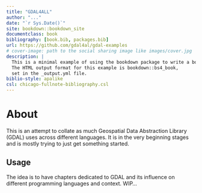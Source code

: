 ```yaml
--- 
title: "GDAL4ALL"
author: "..."
date: "`r Sys.Date()`"
site: bookdown::bookdown_site
documentclass: book
bibliography: [book.bib, packages.bib]
url: https://github.com/gdal4al/gdal-examples
# cover-image: path to the social sharing image like images/cover.jpg
description: |
  This is a minimal example of using the bookdown package to write a book.
  The HTML output format for this example is bookdown::bs4_book,
  set in the _output.yml file.
biblio-style: apalike
csl: chicago-fullnote-bibliography.csl
---
```


# About

This is an attempt to collate as much Geospatial Data Abstraction Library (GDAL) uses across different languages. It is in the very beginning stages and is mostly trying to just get something started. 

## Usage 

The idea is to have chapters dedicated to GDAL and its influence on different programming languages and context. WIP...


